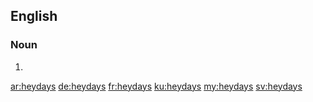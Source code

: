 ==English==

===Noun===
{{head|en|noun plural form}}

# {{plural of|heyday|lang=en}}

[[ar:heydays]]
[[de:heydays]]
[[fr:heydays]]
[[ku:heydays]]
[[my:heydays]]
[[sv:heydays]]